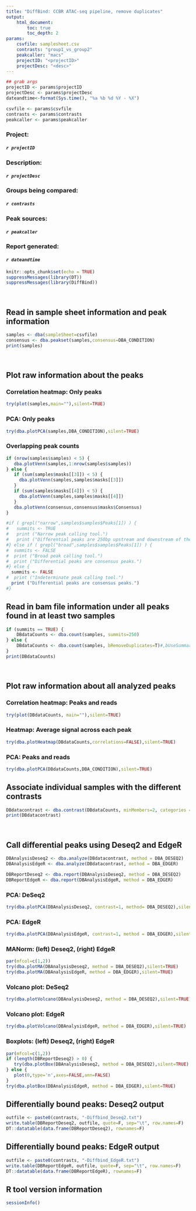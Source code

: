 ```yaml
---
title: "DiffBind: CCBR ATAC-seq pipeline, remove duplicates"
output: 
    html_document:
        toc: true
        toc_depth: 2
params:
    csvfile: samplesheet.csv
    contrasts: "group1_vs_group2"
    peakcaller: "macs"
    projectID: "<projectID>"
    projectDesc: "<desc>"
---
```


```r
## grab args
projectID <- params$projectID
projectDesc <- params$projectDesc
dateandtime<-format(Sys.time(), "%a %b %d %Y - %X")

csvfile <- params$csvfile
contrasts <- params$contrasts
peakcaller <- params$peakcaller
```

### **Project:**
####    *`r projectID`*
### **Description:** 
####    *`r projectDesc`*
### **Groups being compared:**
####    *`r contrasts`*
### **Peak sources:**
####    *`r peakcaller`*
### **Report generated:** 
####    *`r dateandtime`* 

```r
knitr::opts_chunk$set(echo = TRUE)
suppressMessages(library(DT))
suppressMessages(library(DiffBind))
```

<br/>

## Read in sample sheet information and peak information
```r
samples <- dba(sampleSheet=csvfile)
consensus <- dba.peakset(samples,consensus=DBA_CONDITION)
print(samples)
```

<br/>

## Plot raw information about the peaks
### Correlation heatmap: Only peaks
```r
try(plot(samples,main=""),silent=TRUE)
```

### PCA: Only peaks
```r
try(dba.plotPCA(samples,DBA_CONDITION),silent=TRUE)
```

### Overlapping peak counts
```r
if (nrow(samples$samples) < 5) {
   dba.plotVenn(samples,1:nrow(samples$samples)) 
} else {
   if (sum(samples$masks[[3]]) < 5) {
     dba.plotVenn(samples,samples$masks[[3]])
   }
   if (sum(samples$masks[[4]]) < 5) {
     dba.plotVenn(samples,samples$masks[[4]])
   }
   dba.plotVenn(consensus,consensus$masks$Consensus)
}
```

```r
#if ( grepl("narrow",samples$samples$Peaks[1]) ) {
#   summits <- TRUE
#   print ("Narrow peak calling tool.")
#   print ("Differential peaks are 250bp upstream and downstream of the summits.")
#} else if ( grepl("broad",samples$samples$Peaks[1]) ) {
#  summits <- FALSE
#  print ("Broad peak calling tool.")
#  print ("Differential peaks are consensus peaks.")
#} else {
  summits <- FALSE
#  print ("Indeterminate peak calling tool.")
  print ("Differential peaks are consensus peaks.")
#}
```

## Read in bam file information under all peaks found in at least two samples
```r
if (summits == TRUE) {
	DBdataCounts <- dba.count(samples, summits=250)
} else {
	DBdataCounts <- dba.count(samples, bRemoveDuplicates=T)#,bUseSummarizeOverlaps=T)
}
print(DBdataCounts)
```

<br/>

## Plot raw information about all analyzed peaks
### Correlation heatmap: Peaks and reads
```r
try(plot(DBdataCounts, main=""),silent=TRUE)
```

### Heatmap: Average signal across each peak
```r
try(dba.plotHeatmap(DBdataCounts,correlations=FALSE),silent=TRUE)
```

### PCA: Peaks and reads
```r
try(dba.plotPCA(DBdataCounts,DBA_CONDITION),silent=TRUE)
```

## Associate individual samples with the different contrasts
```r
DBdatacontrast <- dba.contrast(DBdataCounts, minMembers=2, categories = DBA_CONDITION)
print(DBdatacontrast)
```

<br/>

## Call differential peaks using Deseq2 and EdgeR
```r
DBAnalysisDeseq2 <- dba.analyze(DBdatacontrast, method = DBA_DESEQ2)
DBAnalysisEdgeR <- dba.analyze(DBdatacontrast, method = DBA_EDGER)
```

```r
DBReportDeseq2 <- dba.report(DBAnalysisDeseq2, method = DBA_DESEQ2)
DBReportEdgeR <- dba.report(DBAnalysisEdgeR, method = DBA_EDGER)
```

### PCA: DeSeq2
```r
try(dba.plotPCA(DBAnalysisDeseq2, contrast=1, method= DBA_DESEQ2),silent=TRUE)
```

### PCA: EdgeR
```r
try(dba.plotPCA(DBAnalysisEdgeR, contrast=1, method = DBA_EDGER),silent=TRUE)
```

### MANorm: (left) Deseq2, (right) EdgeR
```r
par(mfcol=c(1,2))
try(dba.plotMA(DBAnalysisDeseq2, method = DBA_DESEQ2),silent=TRUE)
try(dba.plotMA(DBAnalysisEdgeR, method = DBA_EDGER),silent=TRUE)
```

### Volcano plot: DeSeq2
```r
try(dba.plotVolcano(DBAnalysisDeseq2, method = DBA_DESEQ2),silent=TRUE)
```

### Volcano plot: EdgeR
```r
try(dba.plotVolcano(DBAnalysisEdgeR, method = DBA_EDGER),silent=TRUE)
```

### Boxplots: (left) Deseq2, (right) EdgeR
```r
par(mfcol=c(1,2))
if (length(DBReportDeseq2) > 0) {
   try(dba.plotBox(DBAnalysisDeseq2, method = DBA_DESEQ2),silent=TRUE)
} else {
   plot(0,type='n',axes=FALSE,ann=FALSE)
}
try(dba.plotBox(DBAnalysisEdgeR, method = DBA_EDGER),silent=TRUE)
```

## Differentially bound peaks: Deseq2 output
```r
outfile <- paste0(contrasts, "-Diffbind_Deseq2.txt")
write.table(DBReportDeseq2, outfile, quote=F, sep="\t", row.names=F)
DT::datatable(data.frame(DBReportDeseq2), rownames=F)
```

## Differentially bound peaks: EdgeR output
```r
outfile <- paste0(contrasts, "-Diffbind_EdgeR.txt")
write.table(DBReportEdgeR, outfile, quote=F, sep="\t", row.names=F)
DT::datatable(data.frame(DBReportEdgeR), rownames=F)
```

## R tool version information
```r
sessionInfo()
```
